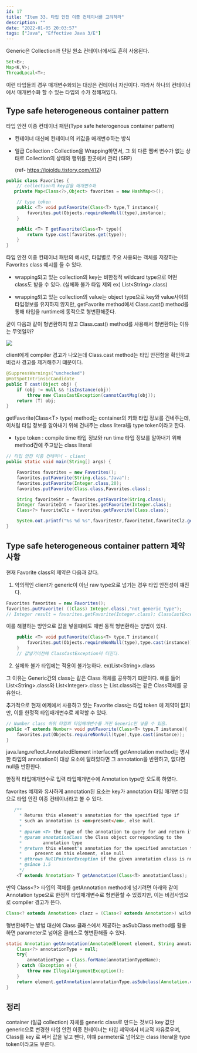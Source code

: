 ```yaml
---
id: 17
title: "Item 33. 타입 안전 이종 컨테이너를 고려하라"
description: ""
date: "2022-01-05 20:03:57"
tags: ["Java", "Effective Java 3/E"]
---
```

Generic은 Collection과 단일 원소 컨테이너에서도 흔히 사용된다. 

```java
Set<E>;
Map<K,V>;
ThreadLocal<T>;
```
이런 타입들의 경우 매개변수화되는 대상은 컨테이너 자신이다. 따라서 하나의 컨테이너에서 매개변수화 할 수 있는 타입의 수가 정해져있다.  

## Type safe heterogeneous container pattern 

타입 안전 이종 컨테이너 패턴(Type safe heterogenous container pattern) 

- 컨테이너 대신에 컨테이너의 키값을 매개변수하는 방식

- 일급 Collection  : Collection을 Wrapping하면서, 그 외 다른 멤버 변수가 없는 상태로 Collection의 상태와 행위를 한곳에서 관리 (SRP) 

    (ref- https://jojoldu.tistory.com/412)



```java
public class Favorites {
    // collection의 key값을 매개변수화 
   private Map<Class<?>,Object> favorites = new HashMap<>();

    // type token 
    public <T> void putFavorite(Class<T> type,T instance){
        favorites.put(Objects.requireNonNull(type),instance);
    }

    public <T> T getFavorite(Class<T> type){
        return type.cast(favorites.get(type));
    }
}
```
타입 안전 이종 컨테이너 패턴의 예시로, 타입별로 주요 사용되는 객체를 저장하는 Favorites class 예시를 들 수 있다. 
- wrapping되고 있는 collection의 key는 비한정적 wildcard type으로 어떤 class도 받을 수 있다.  (실체화 불가 타입 제외 ex) List\<String>.class)

- wrapping되고 있는 collection의 value는 object type으로 key와 value사이의 타입정보를 유지하지 않지만, getFavorite method에서 Class.cast() method를 통해 타입을 runtime에 동적으로 형변환해준다. 

굳이 다음과 같이 형변환하지 않고 Class.cast() method를 사용해서 형변환하는 이유는 무엇일까?

![](/images/Item33-01.jpg)

client에게 compiler 경고가 나오는데 Class.cast method는 타입 안전함을 확인하고 비검사 경고를 제거해주기 떄문이다. 

```java
@SuppressWarnings("unchecked")
@HotSpotIntrinsicCandidate
public T cast(Object obj) {
    if (obj != null && !isInstance(obj))
        throw new ClassCastException(cannotCastMsg(obj));
    return (T) obj;
}
```


getFavorite(Class\<T> type) method는 container의 키와 타입 정보를 건네주는데, 이처럼 타입 정보를 알아내기 위해 건내주는 class literal을 type token이라고 한다. 

- type token : compile time 타입 정보와 run time 타입 정보를 알아내기 위해 method간에 주고받는 class literal

```java
// 타입 안전 이종 컨테이너 - client 
public static void main(String[] args) {

    Favorites favorites = new Favorites();
    favorites.putFavorite(String.class,"Java");
    favorites.putFavorite(Integer.class,20);
    favorites.putFavorite(Class.class,Favorites.class);

    String favoriteStr = favorites.getFavorite(String.class);
    Integer favoriteInt = favorites.getFavorite(Integer.class);
    Class<?> favoriteClz = favorites.getFavorite(Class.class);

    System.out.printf("%s %d %s",favoriteStr,favoriteInt,favoriteClz.getName());
}
```

## Type safe heterogeneous container pattern 제약사항

현재 Favorite class의 제약은 다음과 같다.

1. 악의적인 client가 generic이 아닌 raw type으로 넘기는 경우 타입 안전성이 꺠진다. 

```java
Favorites favorites = new Favorites();
favorites.putFavorite( ((Class) Integer.class),"not generic type");
// Integer result = favorites.getFavorite(Integer.class); ClassCastException ! 
```



이를 해결하는 방안으로 값을 넣을떄에도 매번 동적 형변환하는 방법이 있다.

```java
    public <T> void putFavorite(Class<T> type,T instance){
        favorites.put(Objects.requireNonNull(type),type.cast(instance));
    }
    // 값넣기이전에 ClassCastException이 터진다. 
```

2. 실체화 불가 타입에는 적용이 불가능하다. ex)List\<String>.class

그 이유는 Generic간의 class는 같은 Class 객체를 공유하기 떄문이다. 예를 들어 List\<String>.class와 List\<Integer>.class 는 List.class라는 같은 Class객체를 공유한다. 

추가적으로 현재 예제에서 사용하고 있는 Favorite class는 타입 token 에 제약이 없지만, 이를 한정적 타입매개변수로 제약할 수 있다. 

```java
// Number class 하위 타입의 타입매개변수를 가진 Generic만 넣을 수 있음. 
public <T extends Number> void putFavorite(Class<T> type,T instance){
    favorites.put(Objects.requireNonNull(type),type.cast(instance));
}
```


java.lang.reflect.AnnotatedElement interface의 getAnnotation method는 명시한 타입의 annotation이 대상 요소에 달려있다면 그 annotation을 반환하고, 없다면 null을 반환한다.  

한정적 타입매개변수로 입력 타입매개변수에 Annotation type만 오도록 하였다.

favorites 예제와 유사하게 annotation된 요소는 key가 annotation 타입 매개변수임으로  타입 안전 이종 컨테이너라고 볼 수 있다. 

```java
   /**
     * Returns this element"s annotation for the specified type if
     * such an annotation is <em>present</em>, else null.
     *
     * @param <T> the type of the annotation to query for and return if present
     * @param annotationClass the Class object corresponding to the
     *        annotation type
     * @return this element"s annotation for the specified annotation type if
     *     present on this element, else null
     * @throws NullPointerException if the given annotation class is null
     * @since 1.5
     */
    <T extends Annotation> T getAnnotation(Class<T> annotationClass);
```

만약 Class\<?> 타입의 객체를 getAnnotation method에 넘기려면 아래와 같이 Annotation type으로 한정적 타입매개변수로 형변환할 수 있겠지만, 이는 비검사임으로 compiler 경고가 뜬다. 

```java
Class<? extends Annotation> clazz = (Class<? extends Annotation>) wildCardInstance;
```

형변환해주는 방법 대신에 Class 클래스에서 제공하는 asSubClass method를 활용하면 parameter로 넘어온 클래스로 형변환해줄 수 있다. 

```java
static Annotation getAnnotation(AnnotatedElement element, String annotationTypeName){
    Class<?> annotationType = null;
    try{
        annotationType = Class.forName(annotationTypeName);
    } catch (Exception e) {
        throw new IllegalArgumentException();
    }
    return element.getAnnotation(annotationType.asSubclass(Annotation.class));
}
```

## 정리 

container (일급 collection)  자체를 generic class로 만드는 것보다 key 값만 generic으로 변경한 타입 안전 이종 컨테이너는 타입 제약에서 비교적 자유로우며, Class를 key 로 써서 값을 넣고 뺀다, 이떄 parmeter로 넘어오는 class literal을 type token이라고도 부른다.
